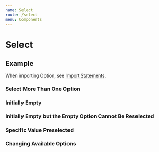 ```yaml
---
name: Select
route: /select
menu: Components
---
```


# Select

<limel-props name="limel-select" />

## Example

When importing Option, see [Import Statements](/#import-statements).

<limel-example name="limel-example-select" />

### Select More Than One Option

<limel-example name="limel-example-select-multiple" path="select" />

### Initially Empty

<limel-example name="limel-example-select-initially-empty" path="select" />

### Initially Empty but the Empty Option Cannot Be Reselected

<limel-example name="limel-example-select-initially-empty-required" path="select" />

### Specific Value Preselected

<limel-example name="limel-example-select-preselected" path="select" />

### Changing Available Options

<limel-example name="limel-example-select-change-options" path="select" />
